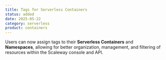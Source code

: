 ```yaml
---
title: Tags for Serverless Containers
status: added
date: 2025-05-22
category: serverless
product: containers
---
```


Users can now assign tags to their **Serverless Containers** and **Namespaces**, allowing for better organization, management, and filtering of resources within the Scaleway console and API.


